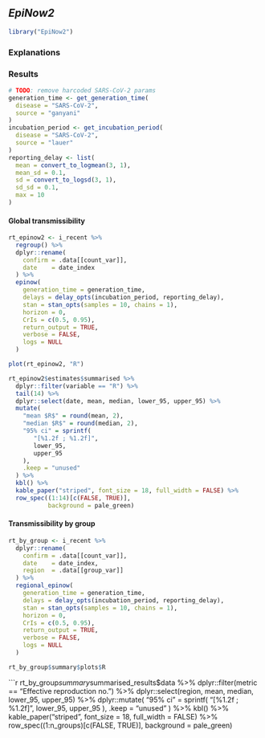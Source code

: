 ## _EpiNow2_ 

```r
library("EpiNow2")
```

### Explanations

### Results

```r
# TODO: remove harcoded SARS-CoV-2 params
generation_time <- get_generation_time(
  disease = "SARS-CoV-2",
  source = "ganyani"
)
incubation_period <- get_incubation_period(
  disease = "SARS-CoV-2",
  source = "lauer"
)
reporting_delay <- list(
  mean = convert_to_logmean(3, 1),
  mean_sd = 0.1,
  sd = convert_to_logsd(3, 1),
  sd_sd = 0.1,
  max = 10
)
```

#### Global transmissibility

```r
rt_epinow2 <- i_recent %>%
  regroup() %>% 
  dplyr::rename(
    confirm = .data[[count_var]],
    date    = date_index
  ) %>% 
  epinow(
    generation_time = generation_time,
    delays = delay_opts(incubation_period, reporting_delay),
    stan = stan_opts(samples = 10, chains = 1),
    horizon = 0,
    CrIs = c(0.5, 0.95),
    return_output = TRUE,
    verbose = FALSE,
    logs = NULL
  )
```

```r
plot(rt_epinow2, "R")
```

```r
rt_epinow2$estimates$summarised %>% 
  dplyr::filter(variable == "R") %>% 
  tail(14) %>% 
  dplyr::select(date, mean, median, lower_95, upper_95) %>% 
  mutate(
    "mean $R$" = round(mean, 2),
    "median $R$" = round(median, 2),
    "95% ci" = sprintf(
       "[%1.2f ; %1.2f]",
       lower_95,
       upper_95
    ),
    .keep = "unused"
  ) %>% 
  kbl() %>% 
  kable_paper("striped", font_size = 18, full_width = FALSE) %>%
  row_spec((1:14)[c(FALSE, TRUE)],
           background = pale_green)
```

#### Transmissibility by group

```r
rt_by_group <- i_recent %>%
  dplyr::rename(
    confirm = .data[[count_var]],
    date    = date_index,
    region  = .data[[group_var]]
  ) %>% 
  regional_epinow(
    generation_time = generation_time,
    delays = delay_opts(incubation_period, reporting_delay),
    stan = stan_opts(samples = 10, chains = 1),
    horizon = 0,
    CrIs = c(0.5, 0.95),
    return_output = TRUE,
    verbose = FALSE,
    logs = NULL
  )
```

```r
rt_by_group$summary$plots$R
```

```r
rt_by_group$summary$summarised_results$data %>% 
  dplyr::filter(metric == "Effective reproduction no.") %>% 
  dplyr::select(region, mean, median, lower_95, upper_95) %>% 
  dplyr::mutate(
    "95% ci" = sprintf(
       "[%1.2f ; %1.2f]",
       lower_95,
       upper_95
    ),
    .keep = "unused"
  ) %>% 
  kbl() %>% 
  kable_paper("striped", font_size = 18, full_width = FALSE) %>%
  row_spec((1:n_groups)[c(FALSE, TRUE)],
           background = pale_green)
